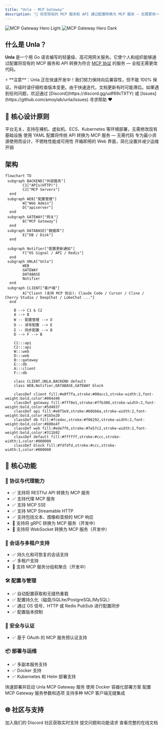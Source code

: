 ```yaml
---
title: "Unla - MCP Gateway"
description: "🚀 将您现有的 MCP 服务和 API 通过配置转换为 MCP 服务 — 无需更改一行代码"
---
```


<img
  className="block dark:hidden"
  src="/images/Old War Office Building(Urban Architecture),[Leo].20230108.png"
  alt="MCP Gateway Hero Light"
/>
<img
  className="hidden dark:block"
  src="/images/Couple in Thames(Lover),[Leo].20231003.png"
  alt="MCP Gateway Hero Dark"
/>

## 什么是 Unla？

**Unla** 是一个用 Go 语言编写的轻量级、高可用网关服务。它使个人和组织能够通过配置将现有的 MCP 服务和 API 转换为符合 [MCP 协议](https://modelcontextprotocol.io/) 的服务 — 全程无需更改代码。

<Note>
⚡ **注意**：Unla 正在快速开发中！我们努力保持向后兼容性，但不能 100% 保证。升级时请仔细检查版本变更。由于快速迭代，文档更新有时可能滞后。如果遇到任何问题，欢迎通过 [Discord](https://discord.gg/udf69cT9TY) 或 [Issues](https://github.com/amoylab/unla/issues) 寻求帮助 ❤️
</Note>

## 🔧 核心设计原则

<CardGroup cols={2}>
  <Card title="✅ 零侵入性" icon="shield-check">
    平台无关，支持在裸机、虚拟机、ECS、Kubernetes 等环境部署，无需修改现有基础设施
  </Card>
  <Card title="🔄 配置驱动" icon="gear">
    使用 YAML 配置将传统 API 转换为 MCP 服务 — 无需代码
  </Card>
  <Card title="🪶 轻量高效" icon="feather">
    专为最小资源使用而设计，不牺牲性能或可用性
  </Card>
  <Card title="🧭 内置管理界面" icon="browser">
    开箱即用的 Web 界面，简化设置并减少运维开销
  </Card>
</CardGroup>

## 架构

```mermaid
flowchart TD
 subgraph BACKEND["外部服务"]
        C1["APIs(HTTP)"]
        C2["MCP Servers"]
  end
 subgraph WEB["配置管理"]
        W["Web Admin"]
        D["apiserver"]
  end
 subgraph GATEWAY["网关"]
        B["MCP Gateway"]
  end
 subgraph DATABASE["数据库"]
        E["DB / Disk"]
  end

 subgraph Notifier["配置更新通知"]
        F["OS Signal / API / Redis"]
  end
 subgraph UNLA["Unla"]
        WEB
        GATEWAY
        DATABASE
        Notifier
  end
 subgraph CLIENT["客户端"]
        A["Client (支持 MCP 协议): Claude Code / Cursor / Cline / Cherry Studio / DeepChat / LobeChat ..."]
  end

    B --> C1 & C2
    A --> B
    W -- 配置管理 --> D
    D -- 读写配置 --> E
    E -- 同步配置 --> B
    D --> F --> B

    C1:::api
    C2:::api
    W:::web
    D:::web
    B:::gateway
    E:::db
    A:::client
    F:::db

    class CLIENT,UNLA,BACKEND default
    class WEB,Notifier,DATABASE,GATEWAY block

    classDef client fill:#e0f7fa,stroke:#00acc1,stroke-width:2,font-weight:bold,color:#004d40
    classDef gateway fill:#fff8e1,stroke:#ffb300,stroke-width:2,font-weight:bold,color:#5d4037
    classDef api fill:#e8f5e9,stroke:#66bb6a,stroke-width:2,font-weight:bold,color:#1b5e20
    classDef db fill:#fce4ec,stroke:#f06292,stroke-width:2,font-weight:bold,color:#880e4f
    classDef web fill:#ede7f6,stroke:#7e57c2,stroke-width:2,font-weight:bold,color:#311b92
    classDef default fill:#ffffff,stroke:#ccc,stroke-width:1,color:#000000
    classDef block fill:#fdfdfd,stroke:#ccc,stroke-width:1,color:#000000
```

## 🚀 核心功能

### 🔌 协议与代理能力
- ✅ 支持将 RESTful API 转换为 MCP 服务
- ✅ 支持代理 MCP 服务
- ✅ 支持 MCP SSE
- ✅ 支持 MCP Streamable HTTP
- ✅ 支持包括文本、图像和音频的 MCP 响应
- 🔄 支持将 gRPC 转换为 MCP 服务（开发中）
- 🔄 支持将 WebSocket 转换为 MCP 服务（开发中）

### 🧠 会话与多租户支持
- ✅ 持久化和可恢复的会话支持
- ✅ 多租户支持
- 🔄 支持 MCP 服务分组和聚合（开发中）

### 🛠 配置与管理
- ✅ 自动配置获取和无缝热重载
- ✅ 配置持久化（磁盘/SQLite/PostgreSQL/MySQL）
- ✅ 通过 OS 信号、HTTP 或 Redis PubSub 进行配置同步
- ✅ 配置版本控制

### 🔐 安全与认证
- ✅ 基于 OAuth 的 MCP 服务预认证支持

### 📦 部署与运维
- ✅ 多副本服务支持
- ✅ Docker 支持
- ✅ Kubernetes 和 Helm 部署支持

<CardGroup cols={2}>
  <Card
    title="快速开始"
    icon="rocket"
    href="/quickstart"
  >
    快速部署并启动 Unla MCP Gateway 服务
  </Card>
  <Card
    title="Docker部署"
    icon="docker"
    href="/deployment/docker"
  >
    使用 Docker 容器化部署方案
  </Card>
  <Card
    title="MCP Gateway配置"
    icon="gear"
    href="/configuration/mcp-gateway"
  >
    配置 MCP Gateway 服务参数和选项
  </Card>
  <Card
    title="客户端集成"
    icon="plug"
    href="/client-usage/cursor"
  >
    支持多种 MCP 客户端无缝集成
  </Card>
</CardGroup>

## 🌐 社区与支持

<CardGroup cols={3}>
  <Card
    title="Discord 社区"
    icon="discord"
    href="https://discord.gg/udf69cT9TY"
  >
    加入我们的 Discord 社区获取实时支持
  </Card>
  <Card
    title="GitHub Issues"
    icon="github"
    href="https://github.com/amoylab/unla/issues"
  >
    提交问题和功能请求
  </Card>
  <Card
    title="在线文档"
    icon="book"
    href="https://mcp.ifuryst.com"
  >
    查看完整的在线文档
  </Card>
</CardGroup>
